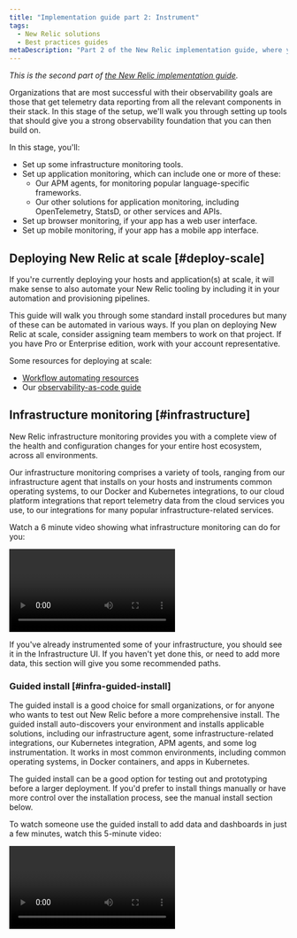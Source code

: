 ```yaml
---
title: "Implementation guide part 2: Instrument"
tags:
  - New Relic solutions
  - Best practices guides
metaDescription: "Part 2 of the New Relic implementation guide, where you instrument your front-end and back-end systems."
---
```



*This is the second part of [the New Relic implementation guide](/docs/new-relic-solutions/get-started/implementation-guide-intro).*

Organizations that are most successful with their observability goals are those that get telemetry data reporting from all the relevant components in their stack. In this stage of the setup, we'll walk you through setting up tools that should give you a strong observability foundation that you can then build on.

In this stage, you'll:

* Set up some infrastructure monitoring tools. 
* Set up application monitoring, which can include one or more of these:
  * Our APM agents, for monitoring popular language-specific frameworks.
  * Our other solutions for application monitoring, including OpenTelemetry, StatsD, or other services and APIs.
* Set up browser monitoring, if your app has a web user interface.
* Set up mobile monitoring, if your app has a mobile app interface.

## Deploying New Relic at scale [#deploy-scale]

If you're currently deploying your hosts and application(s) at scale, it will make sense to also automate your New Relic tooling by including it in your automation and provisioning pipelines. 

This guide will walk you through some standard install procedures but many of these can be automated in various ways. If you plan on deploying New Relic at scale, consider assigning team members to work on that project. If you have Pro or Enterprise edition, work with your account representative. 

Some resources for deploying at scale: 
* [Workflow automating resources](https://developer.newrelic.com/automate-workflows)
* Our [observability-as-code guide](/docs/new-relic-solutions/observability-maturity/operational-efficiency/observability-as-code-guide)

## Infrastructure monitoring [#infrastructure]

New Relic infrastructure monitoring provides you with a complete view of the health and configuration changes for your entire host ecosystem, across all environments. 

Our infrastructure monitoring comprises a variety of tools, ranging from our infrastructure agent that installs on your hosts and instruments common operating systems, to our Docker and Kubernetes integrations, to our cloud platform integrations that report telemetry data from the cloud services you use, to our integrations for many popular infrastructure-related services.

Watch a 6 minute video showing what infrastructure monitoring can do for you: 

<Video
  id="PDpwGIL5s0U"
  type="youtube"
/>

If you've already instrumented some of your infrastructure, you should see it in the Infrastructure UI. If you haven't yet done this, or need to add more data, this section will give you some recommended paths.  

### Guided install [#infra-guided-install]

The guided install is a good choice for small organizations, or for anyone who wants to test out New Relic before a more comprehensive install. The guided install auto-discovers your environment and installs applicable solutions, including our infrastructure agent, some infrastructure-related integrations, our Kubernetes integration, APM agents, and some log instrumentation. It works in most common environments, including common operating systems, in Docker containers, and apps in Kubernetes.

The guided install can be a good option for testing out and prototyping before a larger deployment. If you'd prefer to install things manually or have more control over the installation process, see the manual install section below.

To watch someone use the guided install to add data and dashboards in just a few minutes, watch this 5-minute video: 

<Video
  id="6U-RQIkBJOA"
  type="youtube"
/>


